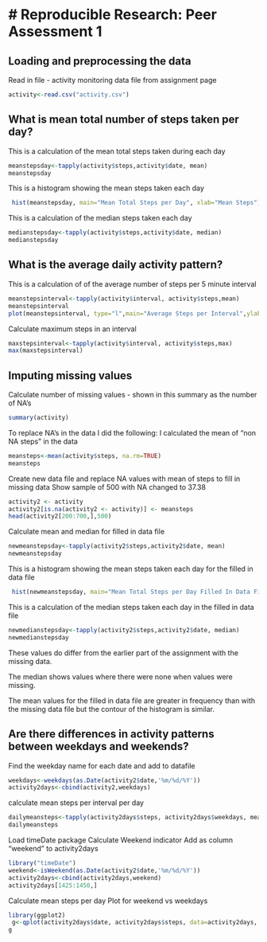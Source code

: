 # Reproducible Research: Peer Assessment 1
========================================================
## Loading and preprocessing the data

Read in file - activity monitoring data file from assignment page
```r
activity<-read.csv("activity.csv")
```


## What is mean total number of steps taken per day?
This is a calculation of the mean total steps taken during each day

```r
meanstepsday<-tapply(activity$steps,activity$date, mean)
meanstepsday
```

This is a histogram showing the mean steps taken each day
```r
 hist(meanstepsday, main="Mean Total Steps per Day", xlab="Mean Steps")
```

This is a calculation of the median steps taken each day
```r
medianstepsday<-tapply(activity$steps,activity$date, median)
medianstepsday
```

## What is the average daily activity pattern?

This is a calculation of of the average number of steps per 5 minute interval
```r
meanstepsinterval<-tapply(activity$interval, activity$steps,mean)
meanstepsinterval
plot(meanstepsinterval, type="l",main="Average Steps per Interval",ylab="Mean Steps per Interval", xlab="5 Minute Intervals")
```

Calculate maximum steps in an interval
```r
maxstepsinterval<-tapply(activity$interval, activity$steps,max)
max(maxstepsinterval)
```


## Imputing missing values
Calculate number of missing values - shown in this summary as the number of NA's
```r
summary(activity)
```

To replace NA's in the data I did the following:
I calculated the mean of "non NA steps" in the data
```r
meansteps<-mean(activity$steps, na.rm=TRUE)
meansteps
```

Create new data file and replace NA values with mean of steps to fill in missing data
Show sample of 500 with NA changed to 37.38
```r
activity2 <- activity
activity2[is.na(activity2 <- activity)] <- meansteps
head(activity2[200:700,],500)
```

Calculate mean and median for filled in data file 
```r
newmeanstepsday<-tapply(activity2$steps,activity2$date, mean)
newmeanstepsday
```

This is a histogram showing the mean steps taken each day for the filled in data file
```r
 hist(newmeanstepsday, main="Mean Total Steps per Day Filled In Data File", xlab="Mean Steps")
```

This is a calculation of the median steps taken each day in the filled in data file
```r
newmedianstepsday<-tapply(activity2$steps,activity2$date, median)
newmedianstepsday
```

These values do differ from the earlier part of the assignment with the missing data.

The median shows values where there were none when values were missing.

The mean values for the filled in data file are greater in frequency than with the missing data file but the contour of the histogram is similar.


## Are there differences in activity patterns between weekdays and weekends?
Find the weekday name for each date and add to datafile
```r
weekdays<-weekdays(as.Date(activity2$date,'%m/%d/%Y'))
activity2days<-cbind(activity2,weekdays)
```

calculate mean steps per interval per day
```r
dailymeansteps<-tapply(activity2days$steps, activity2days$weekdays, mean)
dailymeansteps
```
Load timeDate package
Calculate Weekend indicator
Add as column "weekend" to activity2days
```r
library("timeDate")
weekend<-isWeekend(as.Date(activity2$date,'%m/%d/%Y'))
activity2days<-cbind(activity2days,weekend)
activity2days[1425:1450,]
```

Calculate mean steps per day
Plot for weekend vs weekdays
```r
library(ggplot2)
 g<-qplot(activity2days$date, activity2days$steps, data=activity2days, color=weekend, facets=weekend~.,xlab=("Day"),ylab=("Steps"), main=("Steps per Day  Weekend vs Weekdays"))+geom_line()
g
```


 


 
   




